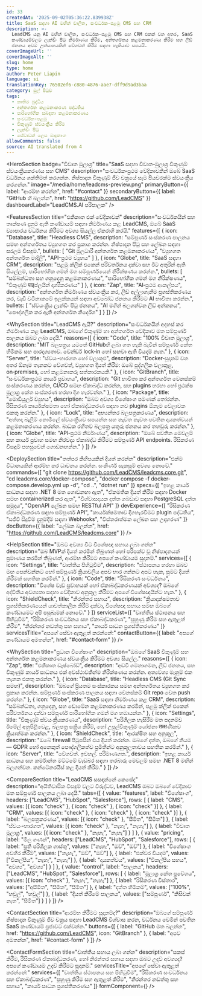 ```yaml
---
id: 33
createdAt: '2025-09-02T05:36:22.839938Z'
title: SaaS සඳහා AI මඟින් චාලිත, සංවර්ධක-පළමු CMS සහ CRM
description: >-
  LeadCMS යනු AI මඟින් චාලිත, සංවර්ධක-පළමු CMS සහ CRM එකක් වන අතර, SaaS
  කණ්ඩායම්වලට ලැන්ඩිං පිටු නිර්මාණය කිරීම, අන්තර්ගතය කළමනාකරණය කිරීම සහ ලීඩ්
  ජනනය අවම උත්සාහයකින් වේගවත් කිරීම සඳහා හැකියාව සපයයි.
coverImageUrl: ''
coverImageAlt: ''
slug: home
type: home
author: Peter Liapin
language: si
translationKey: 76502ef6-c880-4876-aae7-dff9d9ad3baa
category: මුල් පිටුව
tags:
  - කෘතිම බුද්ධිය
  - අන්තර්ගත කළමනාකරණ පද්ධතිය
  - පාරිභෝගික සබඳතා කළමනාකරණය
  - සංවර්ධක-පළමු
  - විකුණුම් ස්වයංක්‍රීය කිරීම
  - ලැන්ඩිං පිටු
  - සේවාවක් ලෙස මෘදුකාංග
allowComments: false
source: AI translated from 4
---
```


<HeroSection
  badge="විවෘත මූලාශ්‍ර"
  title="SaaS සඳහා විවෘත‑මූලාශ්‍ර විකුණුම් ස්වයංක්‍රීයකරණය සහ CMS"
  description="සංවර්ධක‑ප්‍රථම වේදිකාවකින් ඔබේ SaaS වර්ධනය ශක්තිමත් කරගන්න. නිෂ්පාදන විකුණුම් ජීව චක්‍රයේ සෑම පියවරක්ම ස්වයංක්‍රීය කරගන්න."
  image="/media/home/leadcms-preview.png"
  primaryButton={{ label: "ආරම්භ කරන්න", href: "#contact" }}
  secondaryButton={{ label: "GitHub හි බලන්න", href: "https://github.com/LeadCMS" }}
  dashboardLabel="LeadCMS.AI පරිපාලක"
/>

<FeaturesSection
  title="එකීකෘත එක් වේදිකාවක්"
  description="සංවර්ධකයින් සහ තාක්ෂණ දැනුම ඇති කණ්ඩායම් සඳහා නිර්මාණය කළ LeadCMS, ඔබේ SaaS ව්‍යාපාරය වර්ධනය කිරීමට අවශ්‍ය සියල්ල ඒකරාශි කරයි."
  features={[
    {
      icon: "Database",
      title: "Headless CMS",
      description: "සම්පූර්ණ සංස්කරණ පාලනය සමඟ අන්තර්ගතය ව්‍යුහගත කර ප්‍රකාශ කරන්න. නිෂ්පාදන පිටු සහ ලේඛන සඳහා සරලම විසඳුම.",
      bullets: [
        "Git මූලධාරී අන්තර්ගත කළමනාකරණය",
        "ව්‍යුහගත අන්තර්ගත මාදිලි",
        "API-ප්‍රථම ව්‍යුහය"
      ]
    },
    {
      icon: "Globe",
      title: "SaaS සඳහා CRM",
      description: "පළමු ක්ලික් එකෙන් පරිවර්තනය දක්වා සහ ඊට අතුරින් ඇති සියල්ලම, පාරිභෝගික ගමන් මග සම්පූර්ණයෙන් නිරීක්ෂණය කරන්න.",
      bullets: [
        "සම්බන්ධතා සහ ගනුදෙනු කළමනාකරණය",
        "පාරිභෝගික ගමන් මග නිරීක්ෂණය",
        "විකුණුම් पाइප්ලයින් දෘශ්‍යීකරණය"
      ]
    },
    {
      icon: "Zap",
      title: "AI‑ප්‍රථම ආකල්පය",
      description: "අන්තර්ගත නිර්මාණය ස්වයංක්‍රීය කර, ලීඩ් අල්ලාගැනීම ප්‍රශස්තිකරණය කර, වැඩි වටිනාකමේ ඉලක්කයන් සඳහා අවබෝධ ජනනය කිරීමට AI භාවිතා කරන්න.",
      bullets: [
        "ස්වයංක්‍රීය ලැන්ඩිං පිටු ජනනය",
        "AI මගින් බලගන්වන ලීඩ් අන්කනය",
        "පෞද්ගලික කර ඇති අන්තර්ගත නිර්දේශ"
      ]
    }
  ]}
/>

<WhySection
  title="LeadCMS ඇයි?"
  description="සංවර්ධකයින් අදහස් කර නිර්මාණය කළ LeadCMS, ඔබගේ විකුණුම් හා අන්තර්ගත වේදිකාව මත සම්පූර්ණ පාලනය ඔබට ලබා දෙයි."
  reasons={[
    {
      icon: "Code",
      title: "100% විවෘත මූලාශ්‍ර",
      description: "MIT බලපත්‍රය යටතේ GitHubහි ලබා ගත හැකි බැවින් සම්පූර්ණ කේත හිමිකම සහ පාරදෘශ්‍යතාව. වෙන්ඩර් lock‑in හෝ සඟවා ඇති වියදම් නැත."
    },
    {
      icon: "Server",
      title: "ස්වයං‑භාරගත හෝ වලාකුළු",
      description: "Docker‑සූදානම් වන අතර ඕනෑම තැනකට වේගවත්, ව්‍යුහගත දියත් කිරීම: ඔබේ පුද්ගලික වලාකුළ, on‑premises, හෝ කළමනාකරු සත්කාරකයකි."
    },
    {
      icon: "GitBranch",
      title: "සංවර්ධක‑ප්‍රථම කාර්ය ප්‍රවාහය",
      description: "Git භාවිතා කර අන්තර්ගත වෙනස්කම් සංස්කරණය කරන්න, CI/CD සමඟ ඒකාබද්ධ කරන්න, සහ plugins හරහා හෝ ප්‍රථක්ෂ මූලාශ්‍ර කේත සංස්කරණ හරහා දිග හැරවන්න."
    },
    {
      icon: "Package",
      title: "මොඩියුලර් ව්‍යුහය",
      description: "ඔබට අවශ්‍ය විශේෂාංග පමණක් තෝරන්න. රිසිකරණ කාර්යක්ෂමතා හෝ ඒකාබද්ධකරණ සඳහා නව plugins ඕනෑම වේලාවක එකතු කරන්න."
    },
    {
      icon: "Lock",
      title: "අභ්‍යන්තර බලපත්‍රකරණය",
      description: "අත්හදා බැලීම් නොමිලේ ස්වයංක්‍රීයව සපයන්න සහ නැවත නැවත පවතින දායකත්වයන් කළමනාකරණය කරන්න. බාධක රහිතව බලපත්‍ර යතුරු ජනනය කර තහවුරු කරන්න."
    },
    {
      icon: "Globe",
      title: "API‑ප්‍රථම නිර්මාණය",
      description: "ඔබේ පවතින මෙවලම් සහ කාර්ය ප්‍රවාහ සමඟ නිරවද්‍ය ඒකාබද්ධ කිරීමට සම්පූර්ණ API endpoints. රිසිකරණ විසඳුම් පහසුවෙන් ගොඩනඟන්න."
    }
  ]}
/>

<DeploySection
  title="තත්පර කිහිපයකින් දියත් කරන්න"
  description="එක්ම විධානයකින් ආරම්භ කර ධාවනය කරන්න. සංකීර්ණ සැකසුම් අවශ්‍ය නොවේ."
  commands={[
    "git clone https://github.com/LeadCMS/leadcms.core.git",
    "cd leadcms.core/docker-compose",
    "docker compose -f docker-compose.develop.yml up -d",
    "cd ..",
    "dotnet run"
  ]}
  specs={[
    "ඉහළ කාර්ය සාධනය සඳහා .NET 8 මත ගොඩනඟා ඇත",
    "ඒකමතික දියත් කිරීම සඳහා Docker සමඟ containerized කර ඇත",
    "විශ්වාසදායක දත්ත ගබඩාව සඳහා PostgreSQL දත්ත සමුදාය",
    "OpenAPI ලේඛන සමඟ RESTful API"
  ]}
  devExperience={[
    "රිසිකරණ ඒකාබද්ධකරණ සඳහා සම්පූර්ණ API",
    "කාර්යක්ෂමතාව දිගහැරවීමට plugin පද්ධතිය",
    "සජීවී සිදුවීම් දැනුම්දීම් සඳහා Webhooks",
    "විස්තරාත්මක ලේඛන සහ උදාහරණ"
  ]}
  docButton={{ label: "ලේඛන බලන්න", href: "https://github.com/LeadCMS/leadcms.core" }}
/>

<HelpSection
  title="ඔබට අවශ්‍ය විට විශේෂඥ සහාය ලබා ගන්න"
  description="ඔබ MVPක් දියත් කරමින් තිබුණත් හෝ පරිපක්ව වූ නිෂ්පාදනයක් ප්‍රමාණය කරමින් තිබුණත්, ආරම්භ කිරීමට අපගේ කණ්ඩායම සූදානම්."
  services={[
    {
      icon: "Settings",
      title: "වෘත්තීය පිහිටුවීම",
      description: "ස්ථාපනය හරහා ඔබව මඟ පෙන්වන්නට හෝ සම්පූර්ණ ක්‍රියාවලිය අපව භාර ගන්නට අපට හැක, සුමට දියත් කිරීමක් සහතික කරමින්."
    },
    {
      icon: "Code",
      title: "රිසිකරණ සංවර්ධනය",
      description: "විශේෂ වැඩ ප්‍රවාහයක් හෝ ඒකාබද්ධකරණයක් අවශ්‍යද? ඔබගේ අද්විතීය අවශ්‍යතා සඳහා වේදිකාව අනුකූල කිරීමට අපගේ විශේෂඥයින්ට හැක."
    },
    {
      icon: "ShieldCheck",
      title: "නිරන්තර සහාය",
      description: "ක්‍රියාදාක්ෂමතාව ප්‍රශස්තිකරණයෙන් යාවත්කාලීන කිරීම් දක්වා, විශේෂඥ සහාය සමඟ ඔබගේ කණ්ඩායමට අපි පසුබෑමක් නොවේ."
    }
  ]}
  serviceList={[
    "වෘත්තීය ස්ථාපනය සහ පිහිටුවීම",
    "රිසිකරණ සංවර්ධනය සහ ඒකාබද්ධකරණ",
    "පුහුණු කිරීම සහ ඇතුළත් කිරීම",
    "නිරන්තර නඩත්තු සහ සහාය",
    "කාර්ය සාධන ප්‍රශස්තිකරණය"
  ]}
  servicesTitle="අපගේ සේවා ඇතුළත් කරන්නේ:"
  contactButton={{ label: "අපගේ කණ්ඩායම අමතන්න", href: "#contact-form" }}
/>

<WhySection
  title="ප්‍රධාන විශේෂාංග"
  description="ඔබගේ SaaS විකුණුම් සහ අන්තර්ගත කළමනාකරණය ස්වයංක්‍රීය කිරීමට අවශ්‍ය සියල්ල."
  reasons={[
    {
      icon: "Zap",
      title: "එකීකෘත ඩෑෂ්බෝඩ්",
      description: "අඩවි ගමනාගමන, ලීඩ් ජනනය, සහ විකුණුම් කාර්ය සාධනය එක් අවස්ථාවකින්ම නිරීක්ෂණය කරන්න. අත්‍යවශ්‍ය මැනුම් එක තැනක එකතු කරන්න."
    },
    {
      icon: "Database",
      title: "Headless CMS (Git Sync සමඟ)",
      description: "ඔබගේ ප්‍රියතම සංස්කාරකය සමඟ අන්තර්ගතය ව්‍යුහගත කර ප්‍රකාශ කරන්න. සම්පූර්ණ සංස්කරණ පාලනය සඳහා වෙනස්කම් Git repo වෙත push කරන්න."
    },
    {
      icon: "Globe",
      title: "SaaS සඳහා නිර්මාණය කළ CRM",
      description: "සම්බන්ධතා, ගනුදෙනු, සහ ඩොමේන කළමනාකරණය කරමින්, පළමු ක්ලික් එකෙන් පරිවර්තනය දක්වා සම්පූර්ණ පාරිභෝගික ගමන් මග හඹායන්න."
    },
    {
      icon: "Settings",
      title: "විකුණුම් ස්වයංක්‍රීයකරණය",
      description: "පරිශීලක හැසිරීම මත පදනම්ව ඊමේල් අනුපිළිවෙළ, බලපත්‍ර සක්‍රීය කිරීම්, හෝ උපුල්විකුණුම් යෝජනා तत्क्षණිකව ක්‍රියාත්මක කරන්න."
    },
    {
      icon: "ShieldCheck",
      title: "ආරක්ෂිත සහ අනුකූල",
      description: "ඔබේ firewall පිටුපසින් එය දියත් කරන්න. ඔබගේ දත්ත, ඔබගේ නියම — GDPR හෝ අනෙකුත් පෞද්ගලිකත්ව ප්‍රමිතීන්ට අනුකූලතාවය සහතික කරමින්."
    },
    {
      icon: "Server",
      title: "වේගවත්. ඉවහල්. පරිමාණගත.",
      description: "ඉහළ කාර්ය සාධනය සහ කර්මාන්ත මට්ටමේ වැඩබර සඳහා තරබාරු මෙවලම් සමඟ .NET 8 මඟින් බලගන්වන. කන්ටේනරයිස් කළ දියත් කිරීම."
    }
  ]}
/>

<CompareSection
  title="LeadCMS සසඳන්නේ කෙසේද"
  description="අයිතිවාසික විසඳුම් වලට විරුද්ධව, LeadCMS ඔබට ඔබගේ වේදිකාව මත සම්පූර්ණ පාලනය ලබා දෙයි."
  tabs={[
    {
      value: "features",
      label: "විශේෂාංග",
      headers: ["LeadCMS", "HubSpot", "Salesforce"],
      rows: [
        { label: "CMS", values: [{ icon: "check" }, { icon: "check" }, { icon: "check" }] },
        { label: "CRM", values: [{ icon: "check" }, { icon: "check" }, { icon: "check" }] },
        { label: "බලපත්‍රකරණය", values: [{ icon: "check" }, "සීමිත", "සීමිත"] },
        { label: "ස්වයං-භාරගත", values: [{ icon: "check" }, "නැහැ", "නැහැ"] },
        { label: "විවෘත මූලාශ්‍ර", values: [{ icon: "check" }, "නැහැ", "නැහැ"] }
      ]
    },
    {
      value: "pricing",
      label: "මිල ගණන්",
      headers: ["LeadCMS", "HubSpot", "Salesforce"],
      rows: [
        { label: "ප්‍රති පරිශීලක ගාස්තු", values: ["නැහැ", "ඔව්", "ඔව්"] },
        { label: "විශේෂාංග අවහිර කිරීම්", values: ["නැහැ", "ඔව්", "ඔව්"] },
        { label: "එක්වර වියදම", values: ["විකල්පීය", "නැහැ", "නැහැ"] },
        { label: "දායකත්වය", values: ["විකල්පීය සහය", "අවශ්‍ය", "අවශ්‍ය"] }
      ]
    },
    {
      value: "control",
      label: "පාලනය",
      headers: ["LeadCMS", "HubSpot", "Salesforce"],
      rows: [
        { label: "මූලාශ්‍ර කේත ප්‍රවේශය", values: [{ icon: "check" }, "නැහැ", "නැහැ"] },
        { label: "රිසිකරණ විස්තාර", values: ["අසීමිත", "සීමිත", "සීමිත"] },
        { label: "දත්ත හිමිකම්", values: ["100%", "හවුල්", "හවුල්"] },
        { label: "දියත් කිරීමේ පාලනය", values: ["සම්පූර්ණ", "කිසිවක් නැත", "සීමිත"] }
      ]
    }
  ]}
/>

<ContactSection
  title="ආරම්භ කිරීමට සූදානම්ද?"
  description="ඔබගේ සම්පූර්ණ නිෂ්පාදන විකුණුම් ජීව චක්‍රය සඳහා LeadCMS විශ්වාස කරන, වර්ධනය වෙමින් පවතින SaaS කණ්ඩායම් ප්‍රජාවට එක්වන්න."
  buttons={[
    { label: "GitHub මත බලන්න", href: "https://github.com/LeadCMS", icon: "GitBranch" },
    { label: "අපව අමතන්න", href: "#contact-form" }
  ]}
/>

<ContactFormSection
  title="වෘත්තීය සහාය ලබා ගන්න"
  description="සකස් කිරීම, රිසිකරණ ඒකාබද්ධකරණ, හෝ නිරන්තර සහාය සඳහා ඔබට උදව් අවශ්‍යද? අපගේ කණ්ඩායම උදව් කිරීමට සූදානම්."
  servicesTitle="අපගේ සේවා ඇතුළත් කරන්නේ:"
  services={[
    "වෘත්තීය ස්ථාපනය සහ පිහිටුවීම",
    "රිසිකරණ සංවර්ධනය සහ ඒකාබද්ධකරණ",
    "පුහුණු කිරීම සහ ඇතුළත් කිරීම",
    "නිරන්තර නඩත්තු සහ සහාය",
    "කාර්ය සාධන ප්‍රශස්තිකරණය"
  ]}
  formComponent={<ContactUs />}
/>
